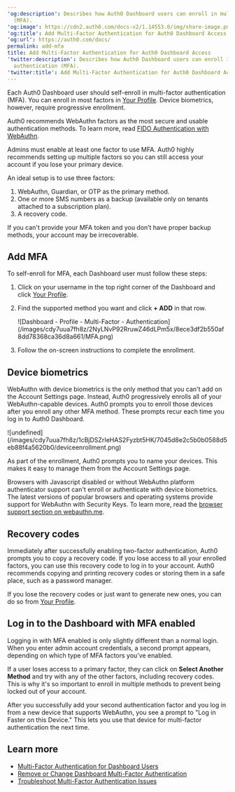 ---
'og:description': Describes how Auth0 Dashboard users can enroll in multi-factor authentication
  (MFA).
'og:image': https://cdn2.auth0.com/docs-v2/1.14553.0/img/share-image.png
'og:title': Add Multi-Factor Authentication for Auth0 Dashboard Access
'og:url': https://auth0.com/docs/
permalink: add-mfa
title: Add Multi-Factor Authentication for Auth0 Dashboard Access
'twitter:description': Describes how Auth0 Dashboard users can enroll in multi-factor
  authentication (MFA).
'twitter:title': Add Multi-Factor Authentication for Auth0 Dashboard Access
---
Each <Tooltip tip="Auth0 Dashboard: Auth0's main product to configure your services." cta="View Glossary" href="/docs/glossary?term=Auth0+Dashboard">Auth0 Dashboard</Tooltip> user should self-enroll in <Tooltip tip="Auth0 Dashboard: Auth0's main product to configure your services." cta="View Glossary" href="/docs/glossary?term=multi-factor+authentication">multi-factor authentication</Tooltip> (MFA). You can enroll in most factors in [Your Profile](https://manage.auth0.com/#/profile). Device biometrics, however, require progressive enrollment.

<Callout icon="file-lines" color="#0EA5E9" iconType="regular">

Auth0 recommends WebAuthn factors as the most secure and usable authentication methods. To learn more, read [FIDO Authentication with WebAuthn](/docs/secure/multi-factor-authentication/fido-authentication-with-webauthn).

</Callout>

<Warning>

Admins must enable at least one factor to use MFA. Auth0 highly recommends setting up multiple factors so you can still access your account if you lose your primary device.

An ideal setup is to use three factors:

1. WebAuthn, Guardian, or OTP as the primary method.
2. One or more SMS numbers as a backup (available only on tenants attached to a subscription plan).
3. A recovery code.

If you can't provide your MFA token and you don’t have proper backup methods, your account may be irrecoverable.

</Warning>

## Add MFA

To self-enroll for MFA, each Dashboard user must follow these steps:

1. Click on your username in the top right corner of the Dashboard and click [Your Profile](https://manage.auth0.com/#/profile).
2. Find the supported method you want and click **+ ADD** in that row.

   <Frame>![Dashboard - Profile - Multi-Factor - Authentication](/images/cdy7uua7fh8z/2NyLNvP92RruwZ46dLPm5x/8ece3df2b550af8dd78368ca36d8a661/MFA.png)</Frame>
3. Follow the on-screen instructions to complete the enrollment.

## Device biometrics

WebAuthn with device biometrics is the only method that you can't add on the Account Settings page. Instead, Auth0 progressively enrolls all of your WebAuthn-capable devices. Auth0 prompts you to enroll those devices after you enroll any other MFA method. These prompts recur each time you log in to Auth0 Dashboard.

<Frame>![undefined](/images/cdy7uua7fh8z/1cBjDSZrIeHAS2Fyzbt5HK/7045d8e2c5b0b0588d5eb88f4a5620b0/deviceenrollment.png)</Frame>

As part of the enrollment, Auth0 prompts you to name your devices. This makes it easy to manage them from the Account Settings page.

Browsers with Javascript disabled or without WebAuthn platform authenticator support can't enroll or authenticate with device biometrics. The latest versions of popular browsers and operating systems provide support for WebAuthn with Security Keys. To learn more, read the [browser support section on webauthn.me](https://webauthn.me/browser-support).

## Recovery codes

Immediately after successfully enabling two-factor authentication, Auth0 prompts you to copy a recovery code. If you lose access to all your enrolled factors, you can use this recovery code to log in to your account. Auth0 recommends copying and printing recovery codes or storing them in a safe place, such as a password manager.

If you lose the recovery codes or just want to generate new ones, you can do so from [Your Profile](https://manage.auth0.com/#/profile).

## Log in to the Dashboard with MFA enabled

Logging in with MFA enabled is only slightly different than a normal login. When you enter admin account credentials, a second prompt appears, depending on which type of MFA factors you’ve enabled.

If a user loses access to a primary factor, they can click on **Select Another Method** and try with any of the other factors, including recovery codes. This is why it's so important to enroll in multiple methods to prevent being locked out of your account.

After you successfully add your second authentication factor and you log in from a new device that supports WebAuthn, you see a prompt to "Log in Faster on this Device." This lets you use that device for multi-factor authentication the next time.

## Learn more

* [Multi-Factor Authentication for Dashboard Users](/docs/get-started/manage-dashboard-access/add-change-remove-mfa)
* [Remove or Change Dashboard Multi-Factor Authentication](/docs/get-started/manage-dashboard-access/add-change-remove-mfa/remove-or-change-dashboard-multi-factor-authentication)
* [Troubleshoot Multi-Factor Authentication Issues](/docs/troubleshoot/authentication-issues/troubleshoot-mfa-issues)